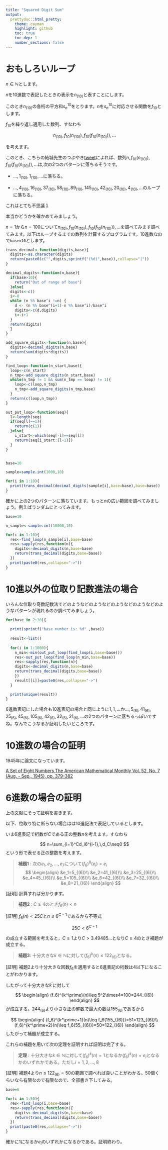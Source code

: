 ```yaml
---
title: "Squared Digit Sum"
output:
  prettydoc::html_pretty:
    theme: cayman
    highlight: github
    toc: true
    toc_dep: 1
    number_sections: false
---
```



# おもしろいループ

$n \in\mathbb{N}$とします。

$n$を$10$進数で表記したときの表示を$n_{(10)}$と表すことにします。

このとき$n_{(10)}$の各桁の平方和$s_n^{10}$をとります。$n$を$s_n^{10}$に対応させる関数を$f_{10}$とします。

$f_{10}$を繰り返し適用した数列、すなわち

$$
n_{(10)},f_{10}(n_{(10)}),f_{10}(f_{10}(n_{(10)})),\ldots
$$

を考えます。

このとき、こちらの結城先生のつぶやき[tweet](https://twitter.com/hyuki/status/977808341383593985)によれば、数列$n,f_{10}(n_{(10)}),f_{10}(f_10(n_{(10)})),\ldots$は,次の$2$つのパターンに落ちるそうです。


- $\ldots,1_{(10)},1_{(10)},\ldots$に落ちる。

- $\ldots,4_{(10)},16_{(10)},37_{(10)},58_{(10)},89_{(10)},145_{(10)},42_{(10)},20_{(10)},4_{(10)},\ldots$のループに落ちる。


これはとても不思議１

本当かどうかを確かめてみましょう。

$n=1$から$n=100$について$n_{(10)},f_{10}(n_{(10)}),f_{10}(f_10(n_{(10)})),\ldots$を調べてみます調べてみます。以下はループするまでの数列を計算するプログラムです。$10$進数なので`base=10`とします。


```r

trans_decimal<-function(digits,base){
  digits<-as.character(digits)
  return(paste0(c("",digits,sprintf("(%d)",base)),collapse="|"))
}

decimal_digits<-function(n,base){
  if(base>10){
    return("Out of range of base")
  }else{
  digits<-c()
  i<-0
  while (n %% base^i !=n) {
    d <- (n %% base^(i+1)-n %% base^i)/base^i
    digits<-c(d,digits)
    i<-i+1
  }
  return(digits)
  }
}

add_square_digits<-function(n,base){
  digits<-decimal_digits(n,base)
  return(sum(digits*digits))
}

find_loop<-function(n_start,base){
  loop<-c(n_start)
  n_tmp<-add_square_digits(n_start,base)
  while(n_tmp != 1 && sum(n_tmp == loop) != 1){
    loop<-c(loop,n_tmp)
    n_tmp<-add_square_digits(n_tmp,base)
  }
  return(c(loop,n_tmp))
}

out_put_loop<-function(seq){
  l<-length(seq)
  if(seq[l]==1){
    return(c(1))
  }else{
    i_start<-which(seq[-l]==seq[l])
    return(seq[i_start:(l-1)])
  }
}


base=10

sample=sample.int(1000,10)

for(i in 1:10){
  print(trans_decimal(decimal_digits(sample[i],base=base),base=base))
}

```

確かに上の2つのパターンに落ちています。もっと$n$の広い範囲を調べてみましょう。例えばランダムにとってみます。

```r

base=10

n_sample<-sample.int(10000,10)

for(i in 1:10){
  res<-find_loop(n_sample[i],base=base)
  res<-sapply(res,function(n){
    digits<-decimal_digits(n,base=base)
    return(trans_decimal(digits,base=base))
  })
  print(paste0(res,collapse="->"))
}

```


# 10進以外の位取り記数進法の場合

いろんな位取り奇数記数法でどのようなどのようなどのようなどのようなどのようなパターンが現れるのか調べてみましょう。

```r

for(base in 2:10){
  
  print(sprintf("base number is: %d" ,base))
  
  result<-list()
  
  for(i in 1:1000){
    n_min<-min(out_put_loop(find_loop(i,base=base)))
    res<-out_put_loop(find_loop(n_min,base=base))
    res<-sapply(res,function(n){
    digits<-decimal_digits(n,base=base)
    return(trans_decimal(digits,base=base))
    })
    result[[i]]=paste0(res,collapse="->")
  }

  print(unique(result))
}
```


6進数表記にした場合も10進表記の場合と同じように$1,1,\ldots$か$\ldots,5_{(6)},41_{(6)},25_{(6)},45_{(6)},105_{(6)},42_{(6)},32_{(6)},21_{(6)},\ldots$の2つのパターンに落ちるっぽいですね。なんでこうなるか証明したいところです。


# 10進数の場合の証明

1945年に論文になっています。

[A Set of Eight Numbers,The American Mathematical Monthly Vol. 52, No. 7 (Aug. - Sep., 1945), pp. 379-382](https://www.jstor.org/stable/pdf/2304639.pdf)

# 6進数の場合の証明

上の文献にそって証明を書きます。

以下、位取り特に断らない場合はは10進記法で表記しているとします。

いま6進表記で桁数が$C$である正の整数$n$を考えます。すなわち

$$
n=\sum_{i=1}^Cd_i6^{i-1},\,d_C\neq0
$$
という形で表せる正の整数を考えます。

> **補題1** : 次の$e_1,e_2,\ldots,e_7$について$(f_6)^8(e_i)=e_i$
>$$
\begin{align}
&e_1=5_{(6)}\\
&e_2=41_{(6)}\\
&e_3=25_{(6)}\\
&e_4=45_{(6)}\\
&e_5=105_{(6)}\\
&e_6=42_{(6)}\\
&e_7=32_{(6)}\\
&e_8=21_{(6)}
\end{align}
>$$

[証明] 計算すれば分かります。

> **補題2** : $C\geq 4$のとき$f_6(n)<n$

[証明]
$f_6(n)<25C$と$n\leq 6^{C-1}$であるから不等式

$$
25C<6^{C-1}
$$

の成立する範囲を考えると，$C\geq 1$より$C>3.49485...$となり$C\geq 4$のとき補題が成立する。

> **補題3**:  十分大きな$k\in\mathbb{N}$に対して$(f_6)^k(n)\leq 122_{(6)}$となる。

[証明] 補題2より十分大きな回数$f_6$を適用すると6進表記の桁数は$4$以下になることがわかります。

したがって十分大きな$k^\prime$に対して

$$
\begin{align}
(f_6)^{k^\prime}(n)\leq 5^2\times4=100=244_{(6)}
\end{align}
$$
が成立する。$244_{(6)}$より小さな正の整数で最大の数は$155_{(6)}$であるから


$$
\begin{align}
(f_6)^{k^\prime+1}(n)\leq f_6(155_{(6)})=51=123_{(6)}\\
(f_6)^{k^\prime+2}(n)\leq f_6(55_{(6)})=50=122_{(6)}
\end{align}
$$
したがって補題が成立する。

これらの補題を用いて次の定理を証明すれば証明は完了する。

> **定理** : 十分大きな$k\in\mathbb{N}$に対して$(f_6)^k(n)=1$となるか$(f_6)^k(n)=e_i$となるかのいずれかである。ただし$i=1,2,\ldots,8$

[証明] 補題4より$n\leq 122_{(6)}=50$の範囲で調べれば良いことがわかる。50個くらいなら有限なので有限なので、全部書き下してみる。

```r
base=6

for(i in 1:50){
  res<-find_loop(i,base=base)
  res<-sapply(res,function(n){
    digits<-decimal_digits(n,base=base)
    return(trans_decimal(digits,base=base))
  })
  print(paste0(res,collapse="->"))
}
```

確かに1になるか$e_i$のいずれかになるかである。証明終わり。







